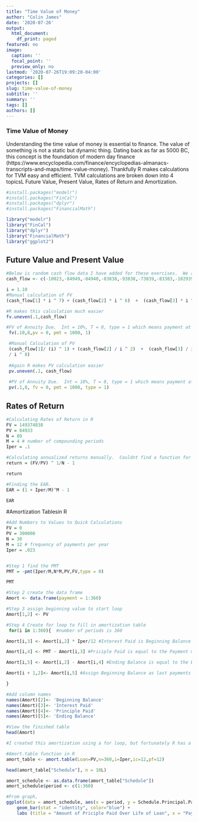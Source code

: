 ```yaml
---
title: "Time Value of Money"
author: "Colin James"
date: '2020-07-26'
output:
  html_document:
    df_print: paged
featured: no
image:
  caption: ''
  focal_point: ''
  preview_only: no
lastmod: '2020-07-26T19:09:20-04:00'
categories: []
projects: []
slug: time-value-of-money
subtitle: ''
summary: ''
tags: []
authors: []
---
```


### Time Value of Money
   Understanding the time value of money is essential to finance.  The value of something is not a static but dynamic thing.  Dating back as far as 5000 BC, this concept is the foundation of modern day finance (https://www.encyclopedia.com/finance/encyclopedias-almanacs-transcripts-and-maps/time-value-money).  Thankfully R makes calculations for TVM easy and efficient.  TVM calculations are broken down into 4 topicsL Future Value, Present Value, Rates of Return and Amortization.
   
```r
#install.packages("modelr")
#install.packages("FinCal")
#install.packages("dplyr")
#install.packages("FinancialMath")

library("modelr")
library("FinCal")
library("dplyr")
library("FinancialMath")
library("ggplot2")

```



## Future Value and Present Value
```r
#Below is random cash flow data I have added for these exercises.  We are going to assume our invesment period is 8 years, interest is 10%, and this is an ordinary annunity
cash_flow <- c(-10023,-84949,-84940,-83838,-93838,-73839,-83383,-102939)

i = 1.10
#Manual calculation of FV
(cash_flow[1] * i ^ 7) + (cash_flow[2] * i ^ 6)  +  (cash_flow[3] * i ^ 5) + (cash_flow[4] * i ^ 4) + (cash_flow[5] * i ^ 3) + (cash_flow[6] * i ^ 2) + (cash_flow[7] * i ^ 1) + (cash_flow[8])

#R makes this calculation much easier
fv.uneven(.1,cash_flow)

#FV of Annuity Due.  Int = 10%, T = 8, type = 1 which means payment at the beginning of each period
 fv(.10,8,pv = 0, pmt = 1000, 1)

 #Manual Calculation of PV
 (cash_flow[1]/ (i) ^ 1) + (cash_flow[2] / i ^ 2)  +  (cash_flow[3] / i ^ 3) + (cash_flow[4] / i ^ 4) + (cash_flow[5] / i ^ 5) + (cash_flow[6] / i ^ 6) + (cash_flow[7] / i ^ 7) + (cash_flow[8]
 / i ^ 8)
 
 #Again R makes PV calculation easier
 pv.uneven(.1, cash_flow)
 
 #PV of Annuity Due.  Int = 10%, T = 8, type = 1 which means payment at the beginning of each period
 pv(.1,8, fv = 0, pmt = 1000, type = 1)

```



## Rates of Return
```r
#Calculating Rates of Return in R
FV = 149374838
PV = 84933
N = 89
M = 4 # number of compounding periods
Iper = .1

#Calculating annualized returns manually.  Couldnt find a function for this in R
return = (FV/PV) ^ 1/N - 1

return

#Finding the EAR.  
EAR = (1 + Iper/M)^M - 1

EAR

```


#Amortization Tablesin R
```r
#Add Numbers to Values to Quick Calculations
FV = 0
PV = 300000
N = 30
M = 12 # frequency of payments per year
Iper = .023


#Step 1 find the PMT
PMT = -pmt(Iper/M,N*M,PV,FV,type = 0)

PMT

#Step 2 create the data frame
Amort <- data.frame(payment = 1:360)

#Step 3 assign beginning value to start loop
Amort[1,2] <- PV

#Step 4 Create for loop to fill in amortization table
 for(i in 1:360){  #number of periods is 360

Amort[i,3] <- Amort[i,2] * Iper/12 #Interest Paid is Beginning Balance x Interest Rate

Amort[i,4] <- PMT - Amort[i,3] #Priciple Paid is equal to the Payment minus Interest Paid

Amort[i,5] <- Amort[i,2] - Amort[i,4] #Ending Balance is equal to the Beginning Balance minus the Principle Paid

Amort[i + 1,2]<- Amort[i,5] #Assign Beginning Balance as last payments Ending Balance

}

#Add column names
names(Amort)[2]<- 'Beginning Balance'
names(Amort)[3]<- 'Interest Paid'
names(Amort)[4]<- 'Principle Paid'
names(Amort)[5]<- 'Ending Balance'

#View the finished table
head(Amort)

#I created this amortization using a for loop, but fortunately R has a package for this

#Amort.table function in R
amort_table <- amort.table(Loan=PV,n=360,i=Iper,ic=12,pf=12)

head(amort_table["Schedule"], n = 10L)

amort_schedule <- as.data.frame(amort_table["Schedule"])
amort_schedule$period <- c(1:360)

#From graph, 
ggplot(data = amort_schedule, aes(x = period, y = Schedule.Principal.Paid)) +
    geom_bar(stat = "identity", color="blue") + 
    labs (title = "Amount of Priciple Paid Over Life of Loan", x = "Payment Period", y = "Dollars")
    
```